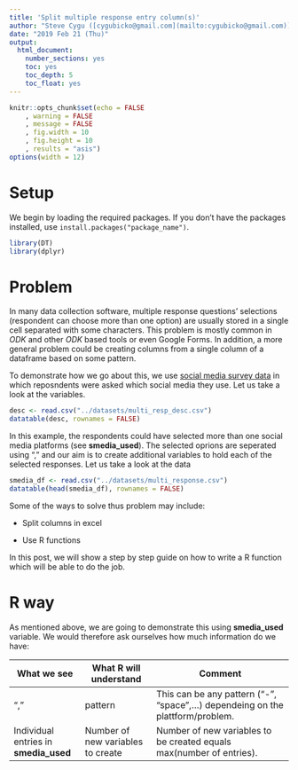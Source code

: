 ```yaml
---
title: 'Split multiple response entry column(s)'
author: "Steve Cygu ([cygubicko@gmail.com](mailto:cygubicko@gmail.com))"
date: "2019 Feb 21 (Thu)"
output:
  html_document:
    number_sections: yes
    toc: yes
    toc_depth: 5
    toc_float: yes
---
```


```r
knitr::opts_chunk$set(echo = FALSE
	, warning = FALSE
	, message = FALSE
	, fig.width = 10
	, fig.height = 10
	, results = "asis")
options(width = 12)
```

# Setup

We begin by loading the required packages. If you don't have the packages installed, use `install.packages("package_name")`.

```r
library(DT)
library(dplyr)
```


# Problem

In many data collection software, multiple response questions' selections (respondent can choose more than one option) are usually stored in a single cell separated with some characters. This problem is mostly common in _ODK_ and other _ODK_ based tools or even Google Forms. In addition, a more general problem could be creating columns from a single column of a dataframe based on some pattern.

To demonstrate how we go about this, we use [social media survey data](https://github.com/CYGUBICKO/miscellaneous/tree/master/datasets) in which reposndents were asked which social media they use. Let us take a look at the variables.

```r
desc <- read.csv("../datasets/multi_resp_desc.csv")
datatable(desc, rownames = FALSE)
```

In this example, the respondents could have selected more than one social media platforms (see **smedia\_used**). The selected oprions are seperated using "," and our aim is to create additional variables to hold each of the selected responses. Let us take a look at the data

```r
smedia_df <- read.csv("../datasets/multi_response.csv")
datatable(head(smedia_df), rownames = FALSE)
```

Some of the ways to solve thus problem may include:

* Split columns in excel

* Use R functions

In this post, we will show a step by step guide on how to write a R function which will be able to do the job.


# R way

As mentioned above, we are going to demonstrate this using **smedia\_used** variable. We would therefore ask ourselves how much information do we have:

|What we see | What R will understand | Comment |
|------- | ------- | -------------|
|","     | pattern | This can be any pattern ("-", "space",...) dependeing on the plattform/problem.| 
|Individual entries in **smedia\_used** | Number of new variables to create | Number of new variables to be created equals max(number of entries).|
